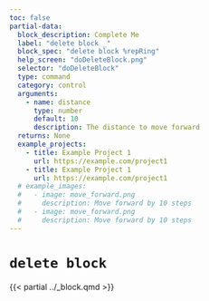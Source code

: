```yaml
---
toc: false
partial-data:
  block_description: Complete Me
  label: "delete block _"
  block_spec: "delete block %repRing"
  help_screen: "doDeleteBlock.png"
  selector: "doDeleteBlock"
  type: command
  category: control
  arguments:
    - name: distance
      type: number
      default: 10
      description: The distance to move forward
  returns: None
  example_projects:
    - title: Example Project 1
      url: https://example.com/project1
    - title: Example Project 1
      url: https://example.com/project1
  # example_images:
  #   - image: move_forward.png
  #     description: Move forward by 10 steps
  #   - image: move_forward.png
  #     description: Move forward by 10 steps
---
```


# `delete block` { .unnumbered }

{{< partial ../_block.qmd >}}

